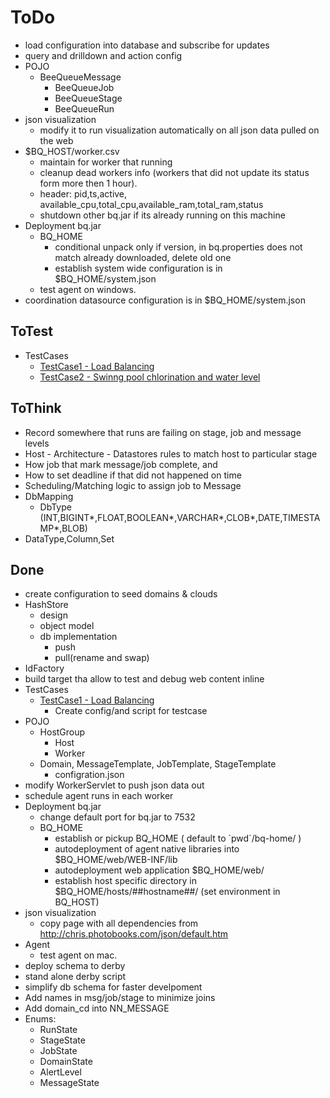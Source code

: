 = ToDo =
* load configuration into database and subscribe for updates
* query and drilldown and action config
* POJO
** BeeQueueMessage
*** BeeQueueJob
*** BeeQueueStage
*** BeeQueueRun
* json visualization 
** modify it to run visualization automatically on all json data pulled on the web
* $BQ_HOST/worker.csv
** maintain for worker that running
** cleanup dead workers info (workers that did not update its status form more then 1 hour).
** header: pid,ts,active, available_cpu,total_cpu,available_ram,total_ram,status
** shutdown other bq.jar if its already running on this machine 
* Deployment bq.jar
** BQ_HOME
*** conditional unpack only if version, in bq.properties does not match already downloaded, delete old one
*** establish system wide configuration is in $BQ_HOME/system.json
** test agent on windows.
* coordination datasource configuration is in $BQ_HOME/system.json

== ToTest ==
* TestCases
** [[TestCase1.mediawiki|TestCase1 - Load Balancing]]
** [[TestCase2.mediawiki|TestCase2 - Swinng pool chlorination and water level]]

== ToThink ==

* Record somewhere that runs are failing on stage, job and message levels
* Host - Architecture - Datastores rules to match host to particular stage
* How job that mark message/job complete, and 
* How to set deadline if that did not happened on time
* Scheduling/Matching logic to assign job to Message
* DbMapping
** DbType (INT,BIGINT*,FLOAT,BOOLEAN*,VARCHAR*,CLOB*,DATE,TIMESTAMP*,BLOB)
* DataType,Column,Set

== Done ==
* create configuration to seed domains & clouds 
* HashStore
** design
** object model
** db implementation
*** push
*** pull(rename and swap)
* IdFactory
* build target tha allow to test and debug web content inline 
* TestCases
** [[TestCase1.mediawiki|TestCase1 - Load Balancing]]
*** Create config/and script for testcase 
* POJO
** HostGroup
*** Host
*** Worker
** Domain, MessageTemplate, JobTemplate, StageTemplate
*** configration.json
* modify WorkerServlet to push json data out
* schedule agent runs in each worker
* Deployment bq.jar
** change default port for bq.jar to 7532
** BQ_HOME
*** establish or pickup BQ_HOME ( default to `pwd`/bq-home/ )
*** autodeployment of agent native libraries into $BQ_HOME/web/WEB-INF/lib
*** autodeployment web application $BQ_HOME/web/
*** establish host specific directory in $BQ_HOME/hosts/##hostname##/ (set environment in BQ_HOST)
* json visualization 
** copy page with all dependencies from http://chris.photobooks.com/json/default.htm
* Agent
** test agent on mac.
* deploy schema to derby
* stand alone derby script
* simplify db schema for faster develpoment
* Add names in msg/job/stage to minimize joins
* Add domain_cd into NN_MESSAGE
* Enums: 
** RunState 
** StageState
** JobState
** DomainState
** AlertLevel
** MessageState
